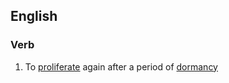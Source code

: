 ==English==

===Verb===
{{en-verb|reproliferat}}

# {{lb|en|biology}} To [[proliferate]] again after a period of [[dormancy]]